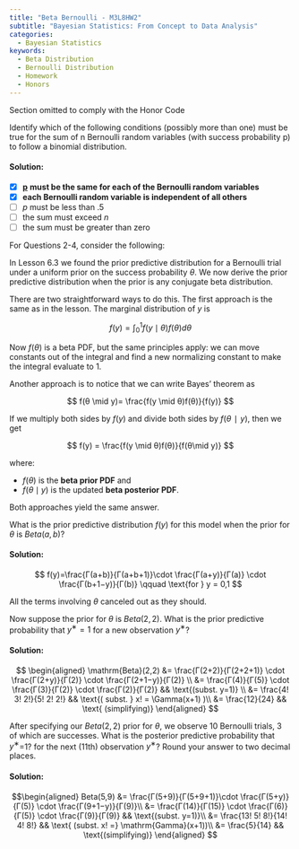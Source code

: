 ```yaml
---
title: "Beta Bernoulli - M3L8HW2"
subtitle: "Bayesian Statistics: From Concept to Data Analysis"
categories:
  - Bayesian Statistics
keywords:
  - Beta Distribution
  - Bernoulli Distribution
  - Homework
  - Honors
---
```


::::: {.content-visible unless-profile="HC"}

::: {.callout-caution}
Section omitted to comply with the Honor Code
:::

:::::

::::: {.content-hidden unless-profile="HC"} 

::: {#exr-beta-bernoulli-1}
Identify which of the following conditions (possibly more than one) must be true for the sum of n Bernoulli random variables (with success probability p) to follow a binomial distribution.
:::

::: {.solution .callout-tip collapse="true"}
#### Solution:

-   [x] [**p**]{.underline} **must be the same for each of the Bernoulli random variables**
-   [x] **each Bernoulli random variable is independent of all others**
-   [ ] $p$ must be less than .5
-   [ ] the sum must exceed $n$
-   [ ] the sum must be greater than zero
:::

For Questions 2-4, consider the following:

::: {#exr-beta-bernoulli-2}
In Lesson 6.3 we found the prior predictive distribution for a Bernoulli trial under a uniform prior on the success probability $\theta$. We now derive the prior predictive distribution when the prior is any conjugate beta distribution.

There are two straightforward ways to do this. The first approach is the same as in the lesson. The marginal distribution of $y$ is

$$
f(y)= \int^1_0  f(y \mid θ)f(θ)dθ
$$

Now $f(θ)$ is a beta PDF, but the same principles apply: we can move constants out of the integral and find a new normalizing constant to make the integral evaluate to 1.

Another approach is to notice that we can write Bayes' theorem as

$$
f(θ \mid y)= \frac{f(y \mid θ)f(θ)}{f(y)}
$$

If we multiply both sides by $f(y)$ and divide both sides by $f(θ∣y)$, then we get

$$
f(y) = \frac{f(y \mid θ)f(θ)}{f(θ\mid y)}
$$

where:

-   $f(θ)$ is the **beta prior PDF** and
-   $f(θ \mid y)$ is the updated **beta posterior PDF**.

Both approaches yield the same answer.

What is the prior predictive distribution $f(y)$ for this model when the prior for $\theta$ is $Beta(a,b)$?
:::

::: {.solution .callout-tip collapse="true"}
#### Solution:

$$
f(y)=\frac{Γ(a+b)}{Γ(a+b+1)}\cdot \frac{Γ(a+y)}{Γ(a)} \cdot \frac{Γ(b+1−y)}{Γ(b)}  \qquad \text{for }  y = 0,1
$$

All the terms involving $\theta$ canceled out as they should.
:::

::: {#exr-beta-bernoulli-3}
Now suppose the prior for $\theta$ is $Beta(2,2)$. What is the prior predictive probability that $y^∗=1$ for a new observation $y^∗$?
:::

::: {.solution .callout-tip collapse="true"}
#### Solution:

$$
\begin{aligned} 
    \mathrm{Beta}(2,2) &= \frac{Γ(2+2)}{Γ(2+2+1)} \cdot \frac{Γ(2+y)}{Γ(2)} \cdot \frac{Γ(2+1−y)}{Γ(2)} \\ 
    &= \frac{Γ(4)}{Γ(5)} \cdot \frac{Γ(3)}{Γ(2)} \cdot \frac{Γ(2)}{Γ(2)} && \text{(subst. y=1)} \\ 
    &= \frac{4! 3! 2!}{5! 2! 2!} && \text{( subst. } x! = \Gamma(x+1) )\\ 
    &= \frac{12}{24}  && \text{ (simplifying)} 
\end{aligned}
$$
:::

::: {#exr-beta-bernoulli-4}
After specifying our $Beta(2,2)$ prior for $\theta$, we observe 10 Bernoulli trials, 3 of which are successes. What is the posterior predictive probability that $y^∗$=1? for the next (11th) observation $y^∗$? 
Round your answer to two decimal places.
:::

::: {.solution .callout-tip collapse="true"}
#### Solution:

$$\begin{aligned}
Beta(5,9)   &= \frac{Γ(5+9)}{Γ(5+9+1)}\cdot \frac{Γ(5+y)}{Γ(5)} \cdot \frac{Γ(9+1−y)}{Γ(9)}\\ 
            &= \frac{Γ(14)}{Γ(15)}    \cdot \frac{Γ(6)}{Γ(5)}   \cdot \frac{Γ(9)}{Γ(9)} && \text{(subst.  y=1)}\\ 
            &= \frac{13! 5! 8!}{14! 4! 8!} && \text{ (subst. x! =} \mathrm{Gamma}(x+1))\\ 
            &= \frac{5}{14} && \text{(simplifying)}
\end{aligned}
$$
:::

:::::